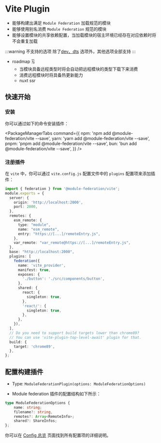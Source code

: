 # Vite Plugin

- 能够构建出满足 `Module Federation` 加载规范的模块
- 能够使用别名消费 `Module Federation` 规范的模块
- 能够设置模块的共享依赖配置，当加载模块的宿主环境已经存在对应依赖时将不会重复加载

:::warning 不支持的选项
除了[dev、dts](../../configure/dev.html) 选项外，其他选项全部支持
:::
- roadmap 🗓️
  - 当模块具备远程类型时将会自动把远程模块的类型下载下来消费
  - 消费远程模块时将具备热更新能力
  - nuxt ssr 

## 快速开始

### 安装

你可以通过如下的命令安装插件：


<PackageManagerTabs
  command={{
    npm: 'npm add @module-federation/vite --save',
    yarn: 'yarn add @module-federation/vite --save',
    pnpm: 'pnpm add @module-federation/vite --save',
    bun: 'bun add @module-federation/vite --save',
  }}
/>

### 注册插件

在 `vite` 中，你可以通过 `vite.config.js` 配置文件中的 `plugins` 配置项来添加插件：

```typescript title='vite.config.js'
import { federation } from '@module-federation/vite';
module.exports = {
  server: {
    origin: 'http://localhost:2000',
    port: 2000,
  },
  remotes: {
    esm_remote: {
      type: "module",
      name: "esm_remote",
      entry: "https://[...]/remoteEntry.js",
    },
    var_remote: "var_remote@https://[...]/remoteEntry.js",
  },
  base: "http://localhost:2000",
  plugins: [
    federation({
      name: 'vite_provider',
      manifest: true,
      exposes: {
        './button': './src/components/button',
      },
      shared: {
        react: {
          singleton: true,
        },
        'react/': {
          singleton: true,
        },
      },
    }),
  ],
  // Do you need to support build targets lower than chrome89?
  // You can use 'vite-plugin-top-level-await' plugin for that.
  build: {
    target: 'chrome89',
  },
};
```

## 配置构建插件

- Type: `ModuleFederationPlugin(options: ModuleFederationOptions)`

- Module federation 插件的配置结构如下所示：

```ts
type ModuleFederationOptions {
    name: string;
    filename?: string,
    remotes?: Array<RemoteInfo>;
    shared?: ShareInfos;
};
```

你可以在 [Config 总览](../../configure/index) 页面找到所有配置项的详细说明。
